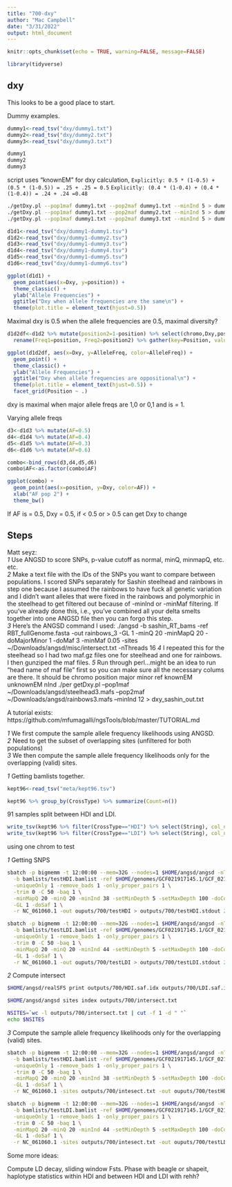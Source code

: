 ```yaml
---
title: "700-dxy"
author: "Mac Campbell"
date: "3/31/2022"
output: html_document
---
```


```r
knitr::opts_chunk$set(echo = TRUE, warning=FALSE, message=FALSE)
```

```r
library(tidyverse)
```

## dxy

This looks to be a good place to start.

Dummy examples.

```r
dummy1<-read_tsv("dxy/dummy1.txt")
dummy2<-read_tsv("dxy/dummy2.txt")
dummy3<-read_tsv("dxy/dummy3.txt")

dummy1
dummy2
dummy3
```
script uses "knownEM"   for dxy calculation, 
`Explicitly: 0.5 * (1-0.5) + (0.5 * (1-0.5)) = .25 + .25 = 0.5`
`Explicitly: (0.4 * (1-0.4) + (0.4 * (1-0.4)) = .24 + .24 =0.48`

```sh
./getDxy.pl --pop1maf dummy1.txt --pop2maf dummy1.txt --minInd 5 > dummy1-dummy1.tsv #same allele freqs
./getDxy.pl --pop1maf dummy1.txt --pop2maf dummy2.txt --minInd 5 > dummy1-dummy2.tsv #opposite allele freqs
./getDxy.pl --pop1maf dummy1.txt --pop2maf dummy3.txt --minInd 5 > dummy1-dummy3.tsv # allele freqs constant at 0.5 in dummy3

```

```r
d1d1<-read_tsv("dxy/dummy1-dummy1.tsv")
d1d2<-read_tsv("dxy/dummy1-dummy2.tsv")
d1d3<-read_tsv("dxy/dummy1-dummy3.tsv")
d1d4<-read_tsv("dxy/dummy1-dummy4.tsv")
d1d5<-read_tsv("dxy/dummy1-dummy5.tsv")
d1d6<-read_tsv("dxy/dummy1-dummy6.tsv")

```


```r
ggplot(d1d1) +
  geom_point(aes(x=Dxy, y=position)) +
  theme_classic() +
  ylab("Allele Frequencies") +
  ggtitle("Dxy when allele frequencies are the same\n") +
  theme(plot.title = element_text(hjust=0.5))
```

Maximal dxy is 0.5 when the allele frequencies are 0.5, maximal diversity?

```r
d1d2df<-d1d2 %>% mutate(position2=1-position) %>% select(chromo,Dxy,position,position2) %>% 
  rename(Freq1=position, Freq2=position2) %>% gather(key=Position, value=AlleleFreq, 3:4)
```

```r
ggplot(d1d2df, aes(x=Dxy, y=AlleleFreq, color=AlleleFreq)) +
  geom_point() +
  theme_classic() +
  ylab("Allele Frequencies") +
  ggtitle("Dxy when allele frequencies are oppositional\n") +
  theme(plot.title = element_text(hjust=0.5)) +
  facet_grid(Position ~ .)
```

dxy is maximal when major allele freqs are 1,0 or 0,1 and is = 1.


Varying allele freqs

```r
d3<-d1d3 %>% mutate(AF=0.5)
d4<-d1d4 %>% mutate(AF=0.4)
d5<-d1d5 %>% mutate(AF=0.3)
d6<-d1d6 %>% mutate(AF=0.6)

combo<-bind_rows(d3,d4,d5,d6)
combo$AF<-as.factor(combo$AF)
```

```r
ggplot(combo) +
  geom_point(aes(x=position, y=Dxy, color=AF)) +
  xlab("AF pop 2") +
  theme_bw()

```

If AF is = 0.5, Dxy = 0.5, if < 0.5 or > 0.5 can get Dxy to change

## Steps

Matt seyz:    
_1_ Use ANGSD to score SNPs, p-value cutoff as normal, minQ, minmapQ, etc. etc.     
_2_ Make a text file with the IDs of the SNPs you want to compare between populations. I scored SNPs separately for Sashin steelhead and rainbows in step one because I assumed the rainbows to have fuck all genetic variation and I didn’t want alleles that were fixed in the rainbows and polymorphic in the steelhead to get filtered out because of -minInd or -minMaf filtering. If you’ve already done this, i.e., you’ve combined all your delta smelts together into one ANGSD file then you can forgo this step.     
_3_ Here’s the ANGSD command I used: ./angsd -b sashin_RT_bams -ref RBT_fullGenome.fasta -out rainbows_3 -GL 1 -minQ 20 -minMapQ 20 -doMajorMinor 1 -doMaf 3 -minMaf 0.05 -sites ~/Downloads/angsd/misc/intersect.txt -nThreads 16 
_4_ I repeated this for the steelhead so I had two maf.gz files one for steelhead and one for rainbows. I then gunziped the maf files.
_5_ Run through perl…might be an idea to run “head name of maf file” first so you can make sure all the necessary colums are there. It should be chromo position major minor ref knownEM unknownEM nInd ./per getDxy.pl –pop1maf ~/Downloads/angsd/steelhead3.mafs –pop2maf ~/Downloads/angsd/rainbows3.mafs –minInd 12 > dxy_sashin_out.txt  
 
A tutorial exists: https://github.com/mfumagalli/ngsTools/blob/master/TUTORIAL.md    

_1_ We first compute the sample allele frequency likelihoods using ANGSD.    
_2_ Need to get the subset of overlapping sites (unfiltered for both populations)     
_3_ We then compute the sample allele frequency likelihoods only for the overlapping (valid) sites.    

_1_ Getting bamlists together.

```r
kept96<-read_tsv("meta/kept96.tsv")

kept96 %>% group_by(CrossType) %>% summarize(Count=n())
```

91 samples split between HDI and LDI.

```r
write_tsv(kept96 %>% filter(CrossType=="HDI") %>% select(String), col_names = FALSE, file = "bamlists/testHDI.bamlist")
write_tsv(kept96 %>% filter(CrossType=="LDI") %>% select(String), col_names = FALSE, file = "bamlists/testLDI.bamlist")
```

using one chrom to test 

_1_ Getting SNPS     

```sh
sbatch -p bigmemm -t 12:00:00 --mem=32G --nodes=1 $HOME/angsd/angsd -nThreads 6 \
  -b bamlists/testHDI.bamlist -ref $HOME/genomes/GCF021917145.1/GCF_021917145.1_fHypTra1_genomic.fna \
  -uniqueOnly 1 -remove_bads 1 -only_proper_pairs 1 \
  -trim 0 -C 50 -baq 1 \
  -minMapQ 20 -minQ 20 -minInd 38 -setMinDepth 5 -setMaxDepth 100 -doCounts 1 \
  -GL 1 -doSaf 1 \
  -r NC_061060.1 -out ouputs/700/testHDI > outputs/700/testHDI.stdout 2> outputs/700/testHDI.stderr &

sbatch -p bigmemm -t 12:00:00 --mem=32G --nodes=1 $HOME/angsd/angsd -nThreads 6 \
  -b bamlists/testLDI.bamlist -ref $HOME/genomes/GCF021917145.1/GCF_021917145.1_fHypTra1_genomic.fna \
  -uniqueOnly 1 -remove_bads 1 -only_proper_pairs 1 \
  -trim 0 -C 50 -baq 1 \
  -minMapQ 20 -minQ 20 -minInd 44 -setMinDepth 5 -setMaxDepth 100 -doCounts 1 \
  -GL 1 -doSaf 1 \
  -r NC_061060.1 -out ouputs/700/testLDI > outputs/700/testLDI.stdout 2> outputs/700/testLDI.stderr &
```

_2_ Compute intersect

```sh
$HOME/angsd/realSFS print outputs/700/HDI.saf.idx outputs/700/LDI.saf.idx | cut -f 1-2 > outputs/700/intersect.txt

$HOME/angsd/angsd sites index outputs/700/intersect.txt

NSITES=`wc -l outputs/700/intersect.txt | cut -f 1 -d " "`
echo $NSITES
```

_3_ Compute the sample allele frequency likelihoods only for the overlapping (valid) sites.

```sh
sbatch -p bigmemm -t 12:00:00 --mem=32G --nodes=1 $HOME/angsd/angsd -nThreads 6 \
  -b bamlists/testHDI.bamlist -ref $HOME/genomes/GCF021917145.1/GCF_021917145.1_fHypTra1_genomic.fna \
  -uniqueOnly 1 -remove_bads 1 -only_proper_pairs 1 \
  -trim 0 -C 50 -baq 1 \
  -minMapQ 20 -minQ 20 -minInd 38 -setMinDepth 5 -setMaxDepth 100 -doCounts 1 \
  -GL 1 -doSaf 1 \
  -r NC_061060.1 -sites outputs/700/intesect.txt -out ouputs/700/testHDI > outputs/700/testHDI.stdout 2> outputs/700/testHDI.stderr &

sbatch -p bigmemm -t 12:00:00 --mem=32G --nodes=1 $HOME/angsd/angsd -nThreads 6 \
  -b bamlists/testLDI.bamlist -ref $HOME/genomes/GCF021917145.1/GCF_021917145.1_fHypTra1_genomic.fna \
  -uniqueOnly 1 -remove_bads 1 -only_proper_pairs 1 \
  -trim 0 -C 50 -baq 1 \
  -minMapQ 20 -minQ 20 -minInd 44 -setMinDepth 5 -setMaxDepth 100 -doCounts 1 \
  -GL 1 -doSaf 1 \
  -r NC_061060.1 -sites outputs/700/intesect.txt -out ouputs/700/testLDI > outputs/700/testLDI.stdout 2> outputs/700/testLDI.stderr &
```




Some more ideas:

Compute LD decay, sliding window Fsts. Phase with beagle or shapeit, haplotype statistics within HDI and between HDI and LDI with rehh?

